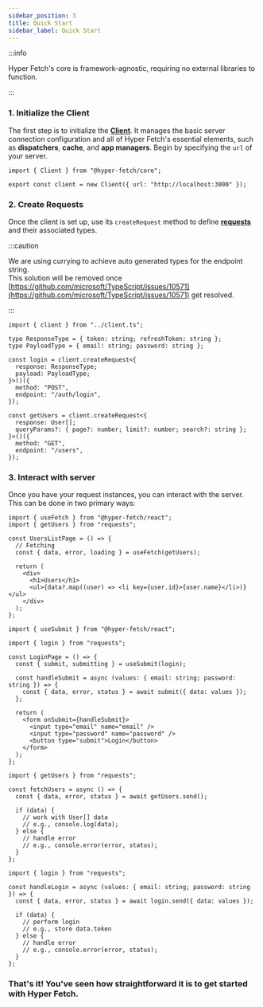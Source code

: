 ```yaml
---
sidebar_position: 3
title: Quick Start
sidebar_label: Quick Start
---
```


:::info

Hyper Fetch's core is framework-agnostic, requiring no external libraries to function.

:::

### 1. Initialize the Client

The first step is to initialize the **[Client](/core/client.mdx)**. It manages the basic server connection configuration
and all of Hyper Fetch's essential elements, such as **dispatchers**, **cache**, and **app managers**. Begin by
specifying the `url` of your server.

```tsx title="client.ts"
import { Client } from "@hyper-fetch/core";

export const client = new Client({ url: "http://localhost:3000" });
```

### 2. Create Requests

Once the client is set up, use its `createRequest` method to define **[requests](/core/request.mdx)** and their
associated types.

:::caution

We are using currying to achieve auto generated types for the endpoint string. <br /> This solution will be removed once
[https://github.com/microsoft/TypeScript/issues/10571](https://github.com/microsoft/TypeScript/issues/10571) get
resolved.

:::

```tsx title="requests.ts"
import { client } from "../client.ts";

type ResponseType = { token: string; refreshToken: string };
type PayloadType = { email: string; password: string };

const login = client.createRequest<{
  response: ResponseType;
  payload: PayloadType;
}>()({
  method: "POST",
  endpoint: "/auth/login",
});

const getUsers = client.createRequest<{
  response: User[];
  queryParams?: { page?: number; limit?: number; search?: string };
}>()({
  method: "GET",
  endpoint: "/users",
});
```

### 3. Interact with server

Once you have your request instances, you can interact with the server. This can be done in two primary ways:

<Tabs>
  <TabItem value="React" label="React" default>

```tsx title="users.ts"
import { useFetch } from "@hyper-fetch/react";
import { getUsers } from "requests";

const UsersListPage = () => {
  // Fetching
  const { data, error, loading } = useFetch(getUsers);

  return (
    <div>
      <h1>Users</h1>
      <ul>{data?.map((user) => <li key={user.id}>{user.name}</li>)}</ul>
    </div>
  );
};
```

```tsx title="login.ts"
import { useSubmit } from "@hyper-fetch/react";

import { login } from "requests";

const LoginPage = () => {
  const { submit, submitting } = useSubmit(login);

  const handleSubmit = async (values: { email: string; password: string }) => {
    const { data, error, status } = await submit({ data: values });
  };

  return (
    <form onSubmit={handleSubmit}>
      <input type="email" name="email" />
      <input type="password" name="password" />
      <button type="submit">Login</button>
    </form>
  );
};
```

  </TabItem>
  <TabItem value="Typescript" label="Typescript">

```tsx title="users.ts"
import { getUsers } from "requests";

const fetchUsers = async () => {
  const { data, error, status } = await getUsers.send();

  if (data) {
    // work with User[] data
    // e.g., console.log(data);
  } else {
    // handle error
    // e.g., console.error(error, status);
  }
};
```

```tsx title="login.ts"
import { login } from "requests";

const handleLogin = async (values: { email: string; password: string }) => {
  const { data, error, status } = await login.send({ data: values });

  if (data) {
    // perform login
    // e.g., store data.token
  } else {
    // handle error
    // e.g., console.error(error, status);
  }
};
```

  </TabItem>
</Tabs>

### That's it! You've seen how straightforward it is to get started with Hyper Fetch.
